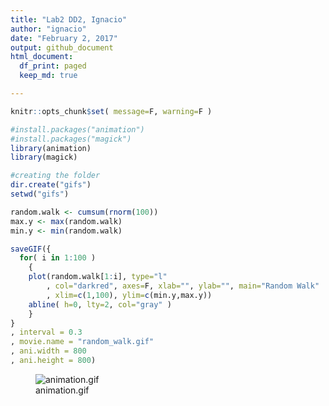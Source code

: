 ```yaml
---
title: "Lab2 DD2, Ignacio"
author: "ignacio"
date: "February 2, 2017"
output: github_document
html_document:
  df_print: paged
  keep_md: true

---
```


```r

knitr::opts_chunk$set( message=F, warning=F )

```

```r
#install.packages("animation")
#install.packages("magick")
library(animation)
library(magick)

#creating the folder
dir.create("gifs")
setwd("gifs")

random.walk <- cumsum(rnorm(100))
max.y <- max(random.walk)
min.y <- min(random.walk)

saveGIF({
  for( i in 1:100 )
    {
    plot(random.walk[1:i], type="l"
        , col="darkred", axes=F, xlab="", ylab="", main="Random Walk"
        , xlim=c(1,100), ylim=c(min.y,max.y))
    abline( h=0, lty=2, col="gray" )
    }
}
, interval = 0.3
, movie.name = "random_walk.gif"
, ani.width = 800
, ani.height = 800)

```

![animation.gif](gifs/random_walk.gif)

